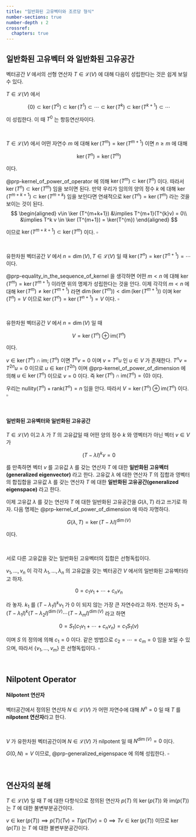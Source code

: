 ```yaml
---
title: "일반화된 고유벡터와 조르당 형식"
number-sections: true
number-depth : 2
crossref:
  chapters: true
---
```


## 일반화된 고유벡터 와 일반화된 고유공간

벡터공간 $V$ 에서의 선형 연산자 $T\in \mathcal{L}(V)$ 에 대해 다음이 성립한다는 것은 쉽게 보일 수 있다.

::: {#prp-kernel_of_power_of_operator}

$T\in \mathcal{L}(V)$ 에서

$$
\{0\} \subset \ker (T^0) \subset \ker (T^1)  \subset \cdots \subset \ker (T^k) \subset \ker (T^{k+1})\subset \cdots
$$

이 성립한다. 이 때 $T^0$ 는 항등연산자이다.

:::

</br>

::: {#prp-equality_in_the_sequence_of_kernel}

$T\in \mathcal{L}(V)$ 에서 어떤 자연수 $m$ 에 대해 $\ker (T^m) = \ker (T^{m+1})$ 이면 $n\ge m$ 에 대해 

$$
\ker (T^n) = \ker (T^m)
$$

이다.
:::

::: {.proof}

@prp-kernel_of_power_of_operator 에 의해 $\ker (T^m)\subset \ker (T^n)$ 이다. 따라서 $\ker (T^n) \subset \ker (T^m)$ 임을 보이면 된다. 만약 우리가 임의의 양의 정수 $k$ 에 대해 $\ker (T^{m+k+1}) \subset \ker (T^{m+k})$ 임을 보인다면 연쇄적으로 $\ker (T^n) = \ker (T^m)$ 라는 것을 보이는 것이 된다. 
$$
\begin{aligned}
v\in \ker (T^{m+k+1}) &\implies T^{m+1}(T^{k}v) = 0\\
&\implies T^k v \in \ker (T^{m+1}) = \ker(T^{m})
\end{aligned}
$$

이므로 $\ker (T^{m+k+1}) \subset \ker (T^{m})$ 이다. $\square$
:::

</br>

::: {#prp-kernel_of_power_of_dimension}

유한차원 벡터공간 $V$ 에서 $n=\dim (V),\, T\in \mathcal{L}(V)$ 일 때 $\ker (T^n) = \ker (T^{n+1}) = \cdots$ 이다.

:::

::: {.proof}
@prp-equality_in_the_sequence_of_kernel 을 생각하면 어떤 $m<n$ 에 대해 $\ker(T^m)= \ker (T^{m+1})$ 이라면 위의 명제가 성립한다는 것을 안다. 이제 각각의 $m<n$ 에 대해 $\ker(T^m) \ne \ker (T^{m+1})$ 라면 $\dim (\ker(T^m)) < \dim (\ker (T^{m+1}))$ 이며 $\ker (T^n)=V$ 이므로 $\ker (T^n)= \ker (T^{n+1})=V$ 이다. $\square$
:::

</br>


::: {#prp-kernel_range_of_power_of_operator}

유한차원 벡터공간 $V$ 에서 $n=\dim (V)$ 일 때 

$$
V = \ker(T^n)\oplus \text{im}(T^n)
$$

이다.
:::

::: {.proof}

$v\in \ker(T^n) \cap \text{im};(T^n)$ 이면 $T^nv=0$ 이며 $v=T^n u$ 인 $u\in V$ 가 존재한다. $T^n v = T^{2n}u = 0$ 이므로 $u \in \ker (T^{2n})$ 이며 @prp-kernel_of_power_of_dimension 에 의해 $u\in \ker (T^n)$ 이므로 $v=0$ 이다. 즉 $\ker(T^n) \cap \text{im}(T^n) = \{0\}$ 이다.

우리는 $\text{nullity}(T^n) + \text{rank}(T^n)=n$ 임을 안다. 따라서 $V = \ker (T^n) \oplus \text{im}(T^n)$ 이다. $\square$
:::

</br>

::: {.callout-note appearance="simple" icon="false"}
::: {#def-generalized_eigenvectors_eigenspaces}
#### 일반화된 고유벡터와 일반화된 고유공간

$T\in \mathcal{L}(V)$ 이고 $\lambda$ 가 $T$ 의 고유값일 때 어떤 양의 정수 $k$ 와 영벡터가 아닌 벡터 $v\in V$ 가

$$
(T-\lambda I)^k v = 0
$$

를 만족하면 벡터 $v$ 를 고유값 $\lambda$ 를 갖는 연산자 $T$ 에 대한 **일반화된 고유벡터(generalized eigenvector)** 라고 한다. 고유값 $\lambda$ 에 대한 연산자 $T$ 의 집합과 영벡터의 합집합을 고유값 $\lambda$ 를 갖는 연산자 $T$ 에 대한 **일반화된 고유공간(generalized eigenspace)** 라고 한다.

:::
:::

이제 고유값 $\lambda$ 를 갖는 연산자 $T$ 에 대한 일반화된 고유공간을 $G(\lambda, T)$ 라고 쓰기로 하자. 다음 명제는 @prp-kernel_of_power_of_dimension 에 따라 자명하다.


::: {#prp-generalized_eigenspace}
$$
G(\lambda, T) = \ker (T-\lambda I)^{\dim (V)}
$$

이다.
:::


</br>

::: {#prp-linearly_independent_generalized_eigenvectors}

서로 다른 고유값을 갖는 일반화된 고유벡터의 집합은 선형독립이다.

:::

::: {.proof}

$v_1,\ldots,\,v_n$ 이 각각 $\lambda_1,\ldots,\lambda_n$ 의 고유값을 갖는 벡터공간 $V$ 에서의 일반화된 고유벡터라고 하자. 

$$
0 = c_1 v_1 + \cdots + c_n v_n
$$

라 놓자. $k_1$ 를 $(T-\lambda_1 I)^{k}v_1$ 가 $0$ 이 되지 않는 가장 큰 자연수라고 하자. 연산자 $S_1=(T-\lambda_1 I)^k (T-\lambda_2I)^{\dim (V)} \cdots (T-\lambda_mI)^{\dim (V)}$ 라고 하면

$$
0 = S_1 (c_1v_1 + \cdots + c_n v_n) = c_1 S_1(v) 
$$

이며 $S$ 의 정의에 의해 $c_1 = 0$ 이다. 같은 방법으로 $c_2=\cdots =c_m=0$ 임을 보일 수 있으며, 따라서 $\{v_1,\ldots,\,v_m\}$ 은 선형독립이다. $\square$

::: 


</br>

## Nilpotent Operator


::: {.callout-note appearance="simple" icon="false"}
::: {#def-nilpotent}

#### Nilpotent 연산자

벡터공간에서 정의된 연산자 $N\in \mathcal{L}(V)$ 가 어떤 자연수에 대해 $N^n= 0$ 일 때 $T$ 를 **nilpotent 연산자**라고 한다. 

:::
:::


</br>

::: {#prp-nilpotent_operator_power_of_dimension}

$V$ 가 유한차원 벡터공간이며 $N\in \mathcal{L}(V)$ 가 nilpotent 일 때 $N^{\dim (V)} = 0$ 이다.

:::


::: {.proof}

$G(0,\, N) = V$ 이므로, @prp-generalized_eigenspace 에 의해 성립한다. $\square$
:::


</br>


## 연산자의 분해


::: {#prp-invariance_of_kernel_and_image_of_operator}

$T\in \mathcal{L}(V)$ 일 때 $T$ 에 대한 다항식으로 정의된 연산자 $p(T)$ 의 $\ker (p(T))$ 와 $\text{im}
(p(T))$ 는 $T$ 에 대한 불변부분공간이다.

:::

::: {.proof}

$v\in \ker (p(T)) \implies p(T)(Tv)=T(p(T)v) = 0 \implies Tv \in \ker (p(T))$ 이므로 $\ker (p(T))$ 는 $T$ 에 대한 불변부분공간이다. 

:::
